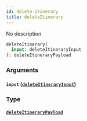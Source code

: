 ```yaml
---
id: delete-itinerary
title: deleteItinerary
---
```


No description

```graphql
deleteItinerary(
  input: deleteItineraryInput
): deleteItineraryPayload

```

### Arguments

#### `input` ([`deleteItineraryInput`](/v1/inputs/delete-itinerary-input))

### Type

#### [`deleteItineraryPayload`](/v1/objects/delete-itinerary-payload)
